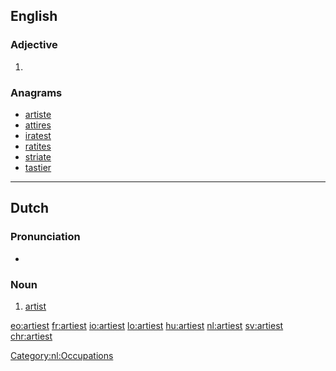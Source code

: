 ==English==

===Adjective===
{{head|en|adjective superlative form}}

# {{en-superlative of|arty}}

===Anagrams===
* [[artiste#English|artiste]]
* [[attires#English|attires]]
* [[iratest#English|iratest]]
* [[ratites#English|ratites]]
* [[striate#English|striate]]
* [[tastier#English|tastier]]

----

==Dutch==

===Pronunciation===
* {{audio|Nl-artiest.ogg|Audio|lang=nl}}

===Noun===
{{nl-noun|m|-en|artiestje|f=artieste}}
# [[artist]]

[[Category:nl:Occupations]]

[[eo:artiest]]
[[fr:artiest]]
[[io:artiest]]
[[lo:artiest]]
[[hu:artiest]]
[[nl:artiest]]
[[sv:artiest]]
[[chr:artiest]]